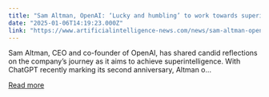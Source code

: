 ```yaml
---
title: "Sam Altman, OpenAI: ‘Lucky and humbling’ to work towards superintelligence"
date: "2025-01-06T14:19:23.000Z"
link: "https://www.artificialintelligence-news.com/news/sam-altman-openai-lucky-humbling-work-towards-superintelligence/?utm_source=rss&utm_medium=rss&utm_campaign=sam-altman-openai-lucky-humbling-work-towards-superintelligence"
---
```


Sam Altman, CEO and co-founder of OpenAI, has shared candid reflections on the company’s journey as it aims to achieve superintelligence. With ChatGPT recently marking its second anniversary, Altman o...

[Read more](https://www.artificialintelligence-news.com/news/sam-altman-openai-lucky-humbling-work-towards-superintelligence/?utm_source=rss&utm_medium=rss&utm_campaign=sam-altman-openai-lucky-humbling-work-towards-superintelligence)
